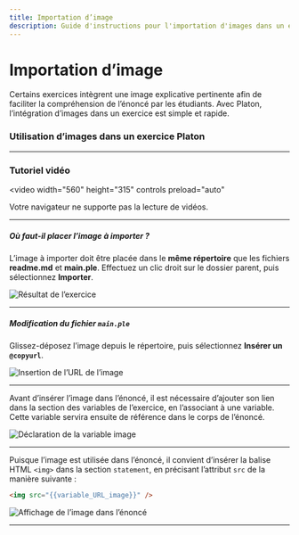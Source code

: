 ```yaml
---
title: Importation d’image
description: Guide d'instructions pour l'importation d'images dans un exercice sur Platon
---
```


# Importation d’image

Certains exercices intègrent une image explicative pertinente afin de faciliter la compréhension de l’énoncé par les étudiants.
Avec Platon, l’intégration d’images dans un exercice est simple et rapide.

### Utilisation d’images dans un exercice Platon

---
### Tutoriel vidéo

<video
  width="560"
  height="315"
  controls
  preload="auto"
>
  <source src="../../../../docs/screens/tutos/MontageVideo.mp4" />
  Votre navigateur ne supporte pas la lecture de vidéos.
</video>

---

##### Où faut-il placer l’image à importer ?

L’image à importer doit être placée dans le **même répertoire** que les fichiers **readme.md** et **main.ple**.
Effectuez un clic droit sur le dossier parent, puis sélectionnez **Importer**.

![Résultat de l’exercice](../../../../public/screens/programming/import.png)

---

##### Modification du fichier `main.ple`

Glissez-déposez l’image depuis le répertoire, puis sélectionnez **Insérer un `@copyurl`**.

![Insertion de l’URL de l’image](../../../../public/screens/programming/insertion_URL.png)

---

Avant d’insérer l’image dans l’énoncé, il est nécessaire d’ajouter son lien dans la section des variables de l’exercice, en l’associant à une variable.
Cette variable servira ensuite de référence dans le corps de l’énoncé.

![Déclaration de la variable image](../../../../public/screens/programming/stockage_URL_variable.png)

---

Puisque l’image est utilisée dans l’énoncé, il convient d’insérer la balise HTML `<img>` dans la section `statement`, en précisant l’attribut `src` de la manière suivante :

```html
<img src="{{variable_URL_image}}" />
```

![Affichage de l’image dans l’énoncé](../../../../public/screens/programming/image_statement.png)

---
